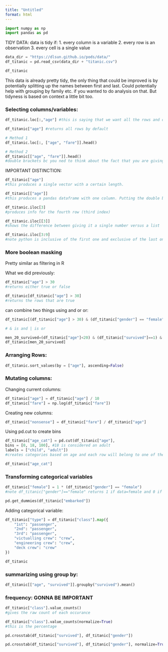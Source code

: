```yaml
---
title: "Untitled"
format: html
---
```


```python
import numpy as np
import pandas as pd 
```

TIDY DATA: data is tidy if: 
1. every column is a variable 
2. every row is an observation 
3. every cell is a single value 

```python
data_dir = "https://dlsun.github.io/pods/data/"
df_titanic = pd.read_csv(data_dir + "titanic.csv")
```

```python
df_titanic
```

This data is already pretty tidy, the only thing that could be improved is by potentially splitting up the names between first and last. Could potentially help with grouping by family etc. if you wanted to do analysis on that. But tidyness is based on context a little bit too. 

### Selecting columns/variables: 
```python
df_titanic.loc[:,"age"] #this is saying that we want all the rows and only the age column 
```

```python
df_titanic["age"] #returns all rows by default 
```

```python
# Method 1
df_titanic.loc[:, ["age", "fare"]].head()

# Method 2
df_titanic[["age", "fare"]].head()
#double brackets bc you ned to think about the fact that you are giving it one list of columns to select. there is one input for this type of selection. 
```

IMPORTANT DISTINCTION: 

```python
df_titanic["age"]
#this produces a single vector with a certain length. 
```

```python
df_titanic[["age"]]
#this produces a pandas dataframe with one column. Putting the double brackets maintains the shape/data frame type 
```


```python
df_titanic.iloc[3]
#produces info for the fourth row (third index)  
```

```python
df_titanic.iloc[[3]]
#shows the difference between giving it a single number versus a list
```

```python
df_titanic.iloc[3:9]
#note python is inclusive of the first one and exclusive of the last one. returns multiple rows 
```

### More boolean masking
Pretty similar as filtering in R 

What we did previously: 
```python
df_titanic["age"] > 30
#returns either true or false
```

```python
df_titanic[df_titanic["age"] > 30]
#returns the rows that are true 
```

can combine two things using and or or: 
```python
df_titanic[(df_titanic["age"] > 30) & (df_titanic["gender"] == "female")]

# & is and | is or 
```


```python
men_20_survived=(df_titanic["age"]<20) & (df_titanic["survived"]==1) & (df_titanic["gender"]=="male")
df_titanic[men_20_survived]
```

### Arranging Rows: 
```python
df_titanic.sort_values(by = ["age"], ascending=False)
```


### Mutating columns: 

Changing current columns: 
```python
df_titanic["age"] = df_titanic["age"] / 10
df_titanic["fare"] = np.log(df_titanic["fare"])
```

Creating new columns: 
```python
df_titanic["nonsense"] = df_titanic["fare"] / df_titanic["age"]
```

Using pd.cut to create bins 
```python
df_titanic["age_cat"] = pd.cut(df_titanic["age"],
bins = [0, 18, 100], #18 is considered an adult 
labels = ["child", "adult"])
#creates categories based on age and each row will belong to one of the columns based on bins. SUPER COOL!!!
```

```python
df_titanic["age_cat"]
```

### Transforming categorical variables 

```python
df_titanic["female"] = 1 * (df_titanic["gender"] == "female")
#note df_titanic["gender"]=="female" returns 1 if data=female and 0 if data=male 
```


```python
pd.get_dummies(df_titanic["embarked"])
```

Adding categorical variable: 
```python
df_titanic["type"] = df_titanic["class"].map({
    "1st": "passenger",
    "2nd": "passenger",
    "3rd": "passenger",
    "victualling crew": "crew",
    "engineering crew": "crew",
    "deck crew": "crew"
})

df_titanic
```

### summarizing using group by: 
```python
df_titanic[["age", "survived"]].groupby("survived").mean()
```


### frequency: GONNA BE IMPORTANT 
```python
df_titanic["class"].value_counts()
#gives the raw count of each occurance 
```

```python
df_titanic["class"].value_counts(normalize=True)
#this is the percentage 
```


```python
pd.crosstab(df_titanic["survived"], df_titanic["gender"])
```


```python
pd.crosstab(df_titanic["survived"], df_titanic["gender"], normalize=True)
```


```python

```